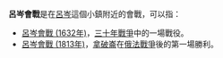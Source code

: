 '''呂岑會戰'''是在[[呂岑|呂岑]]這個小鎮附近的會戰，可以指：
* [[吕岑会战_(1632年)|呂岑會戰 (1632年)]]，[[三十年戰爭|三十年戰爭]]中的一場戰役。
* [[呂岑會戰_(1813年)|呂岑會戰 (1813年)]]，[[拿破崙|拿破崙]]在[[俄法戰爭|俄法戰爭]]後的第一場勝利。
{{Disambiguation|Cat=四字战事消歧义}}